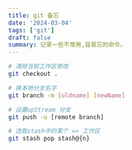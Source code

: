 ```yaml
---
title: git 备忘
date: '2024-03-04'
tags: ['git']
draft: false
summary: 记录一些不常用,容易忘的命令。
---
```


```sh
# 清除当前工作区修改
git checkout .

# 换本地分支名字
git branch -m [oldname] [newName]

# 设置upStream 分支
git push -u [remote branch]

# 选取stash中的某个 => 工作区
git stash pop stash@{n}
```